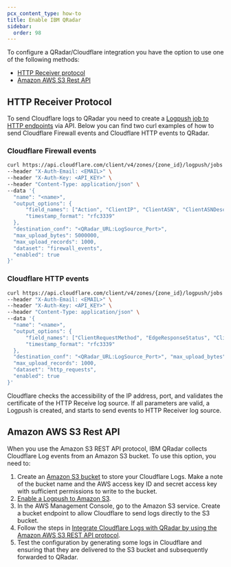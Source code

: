 ```yaml
---
pcx_content_type: how-to
title: Enable IBM QRadar
sidebar:
  order: 98
---
```


To configure a QRadar/Cloudflare integration you have the option to use one of the following methods:

- [HTTP Receiver protocol](/logs/get-started/enable-destinations/ibm-qradar/#http-receiver-protocol)
- [Amazon AWS S3 Rest API](/logs/get-started/enable-destinations/ibm-qradar/#amazon-aws-s3-rest-api)

## HTTP Receiver Protocol

To send Cloudflare logs to QRadar you need to create a [Logpush job to HTTP endpoints](/logs/get-started/enable-destinations/http/) via API. Below you can find two curl examples of how to send Cloudflare Firewall events and Cloudflare HTTP events to QRadar.

### Cloudflare Firewall events

```bash
curl https://api.cloudflare.com/client/v4/zones/{zone_id}/logpush/jobs \
--header "X-Auth-Email: <EMAIL>" \
--header "X-Auth-Key: <API_KEY>" \
--header "Content-Type: application/json" \
--data '{
  "name": "<name>",
  "output_options": {
      "field_names": ["Action", "ClientIP", "ClientASN", "ClientASNDescription", "ClientCountry", "ClientIPClass","ClientRefererHost", "ClientRefererPath", "ClientRefererQuery", "ClientRefererScheme", "ClientRequestHost","ClientRequestMethod", "ClientRequestPath", "ClientRequestProtocol", "ClientRequestQuery", "ClientRequestScheme","ClientRequestUserAgent", "EdgeColoCode", "EdgeResponseStatus", "Kind", "MatchIndex", "Metadata","OriginResponseStatus", "OriginatorRayID", "RayID", "RuleID", "Source", "Datetime"],
      "timestamp_format": "rfc3339"
  },
  "destination_conf": "<QRadar_URL:LogSource_Port>",
  "max_upload_bytes": 5000000,
  "max_upload_records": 1000,
  "dataset": "firewall_events",
  "enabled": true
}'
```

### Cloudflare HTTP events

```bash
curl https://api.cloudflare.com/client/v4/zones/{zone_id}/logpush/jobs \
--header "X-Auth-Email: <EMAIL>" \
--header "X-Auth-Key: <API_KEY>" \
--header "Content-Type: application/json" \
--data '{
  "name": "<name>",
  "output_options": {
      "field_names": ["ClientRequestMethod", "EdgeResponseStatus", "ClientIP", "ClientSrcPort", "CacheCacheStatus","ClientCountry", "ClientDeviceType", "ClientIPClass", "ClientMTLSAuthCertFingerprint", "ClientMTLSAuthStatus","ClientRegionCode", "ClientRequestBytes", "ClientRequestHost", "ClientRequestPath", "ClientRequestProtocol","ClientRequestReferer", "ClientRequestScheme", "ClientRequestSource", "ClientRequestURI", "ClientRequestUserAgent","ClientSSLCipher", "ClientSSLProtocol", "ClientXRequestedWith", "EdgeEndTimestamp", "EdgeRequestHost","EdgeResponseBodyBytes", "EdgeResponseBytes", "EdgeServerIP", "EdgeStartTimestamp", "SecurityActions","SecurityRuleIDs", "SecuritySources", "OriginIP", "OriginResponseStatus", "OriginSSLProtocol", "ParentRayID", "RayID", "SecurityAction", "WAFAttackScore", "SecurityRuleID", "SecurityRuleDescription", "WAFSQLiAttackScore","WAFXSSAttackScore", "EdgeStartTimestamp"],
      "timestamp_format": "rfc3339"
  },
  "destination_conf": "<QRadar_URL:LogSource_Port>", "max_upload_bytes": 5000000,
  "max_upload_records": 1000,
  "dataset": "http_requests",
  "enabled": true
}'
```

Cloudflare checks the accessibility of the IP address, port, and validates the certificate of the HTTP Receive log source. If all parameters are valid, a Logpush is created, and starts to send events to HTTP Receiver log source.

## Amazon AWS S3 Rest API

When you use the Amazon S3 REST API protocol, IBM QRadar collects Cloudflare Log events from an Amazon S3 bucket. To use this option, you need to:

1. Create an [Amazon S3 bucket](https://docs.aws.amazon.com/AmazonS3/latest/userguide/creating-bucket.html) to store your Cloudflare Logs. Make a note of the bucket name and the AWS access key ID and secret access key with sufficient permissions to write to the bucket.
2. [Enable a Logpush to Amazon S3](/logs/get-started/enable-destinations/aws-s3/).
3. In the AWS Management Console, go to the Amazon S3 service. Create a bucket endpoint to allow Cloudflare to send logs directly to the S3 bucket.
4. Follow the steps in [Integrate Cloudflare Logs with QRadar by using the Amazon AWS S3 REST API protocol](https://www.ibm.com/docs/en/dsm?topic=configuration-cloudflare-logs).
5. Test the configuration by generating some logs in Cloudflare and ensuring that they are delivered to the S3 bucket and subsequently forwarded to QRadar.
